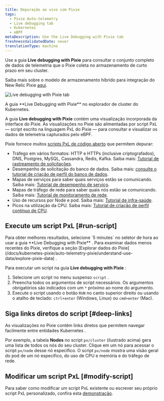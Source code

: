 ```yaml
---
title: Depuração ao vivo com Pixie
tags:
  - Pixie Auto-telemetry
  - Live debugging tab
  - Kubernetes
  - eBPF
metaDescription: Use the Live Debugging with Pixie tab
freshnessValidatedDate: never
translationType: machine
---
```



Use a guia <DoNotTranslate>**Live debugging with Pixie**</DoNotTranslate> para consultar o conjunto completo de dados de telemetria que o Pixie coleta no armazenamento de curto prazo em seu cluster.

Saiba mais sobre o modelo de armazenamento híbrido para integração do New Relic Pixie [aqui](/docs/kubernetes-pixie/auto-telemetry-pixie/understand-use-data/overview).

<img
  title="Live debugging with Pixie tab"
  alt="Live debugging with Pixie tab"
  src={pixieLiveDebugging}
/>

<figcaption>
  A guia <DoNotTranslate>**Live Debugging with Pixie**</DoNotTranslate> no explorador de cluster do Kubernetes.
</figcaption>

A guia <DoNotTranslate>**Live debugging with Pixie**</DoNotTranslate> contém uma visualização incorporada da interface do Pixie. As visualizações no Pixie são alimentadas por script PxL — script escrito na linguagem PxL do Pixie — para consultar e visualizar os dados de telemetria capturados pelo eBPF.

Pixie fornece muitos [scripts PxL de código aberto](https://github.com/pixie-io/pixie/tree/main/src/pxl_scripts) que permitem depurar:

* Tráfego em vários formatos: HTTP e HTTPs (inclusive criptografados), DNS, Postgres, MySQL, Cassandra, Redis, Kafka. Saiba mais: [Tutorial de rastreamento de solicitações](https://docs.px.dev/tutorials/pixie-101/request-tracing/).
* Desempenho de solicitação do banco de dados. Saiba mais: [consulte o tutorial de criação de perfil do banco de dados](https://docs.px.dev/tutorials/pixie-101/database-query-profiling/).
* Mapas de serviços para saber quais serviços estão se comunicando. Saiba mais: [Tutorial de desempenho de serviço](https://docs.px.dev/tutorials/pixie-101/service-performance/).
* Mapas de tráfego de rede para saber quais nós estão se comunicando. Saiba mais: [Tutorial de monitoramento de rede](https://docs.px.dev/tutorials/pixie-101/network-monitoring/).
* Uso de recursos por Node e pod. Saiba mais: [Tutorial de infra-saúde](https://docs.px.dev/tutorials/pixie-101/infra-health/).
* Picos na utilização da CPU. Saiba mais: [Tutorial de criação de perfil contínuo de CPU](https://docs.px.dev/tutorials/pixie-101/profiler/).

## Execute um script PxL [#run-script]

<Callout variant="important">
  Para obter melhores resultados, selecione `5 minutes` no seletor de hora ao usar a guia <DoNotTranslate>**Live Debugging with Pixie**</DoNotTranslate> . Para examinar dados menos recentes do Pixie, verifique a seção [Explorar dados do Pixie](/docs/kubernetes-pixie/auto-telemetry-pixie/understand-use-data/explore-pixie-data) .
</Callout>

Para executar um script na guia <DoNotTranslate>**Live debugging with Pixie**</DoNotTranslate> :

1. Selecione um script no menu suspenso `script` .
2. Preencha todos os argumentos de script necessários. Os argumentos obrigatórios são indicados com um `*` próximo ao nome do argumento.
3. Execute o script usando o botão `RUN` no canto superior direito ou usando o atalho de teclado: `ctrl+enter` (Windows, Linux) ou `cmd+enter` (Mac).

## Siga links diretos do script [#deep-links]

As visualizações no Pixie contêm links diretos que permitem navegar facilmente entre entidades Kubernetes .

Por exemplo, a tabela <DoNotTranslate>**Nodes**</DoNotTranslate> no script `px/cluster` (ilustrado acima) gera uma lista de todos os nós do seu cluster. Clique em um nó para acessar o script `px/node` desse nó específico. O script `px/node` mostra uma visão geral do pod de um nó específico, do uso de CPU e memória e do tráfego de rede.

## Modificar um script PxL [#modify-script]

Para saber como modificar um script PxL existente ou escrever seu próprio script PxL personalizado, confira esta [demonstração](https://fast.wistia.com/embed/channel/tqh40xputt?wchannelid=tqh40xputt&wmediaid=nmbw64jwzd).